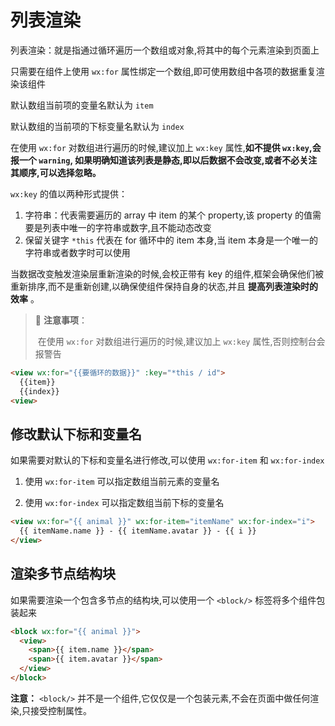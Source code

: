# 列表渲染

列表渲染：就是指通过循环遍历一个数组或对象,将其中的每个元素渲染到页面上

只需要在组件上使用 `wx:for` 属性绑定一个数组,即可使用数组中各项的数据重复渲染该组件



默认数组当前项的变量名默认为 `item`

默认数组的当前项的下标变量名默认为 `index`



在使用 `wx:for` 对数组进行遍历的时候,建议加上 `wx:key` 属性,**如不提供 `wx:key`,会报一个 `warning`, 如果明确知道该列表是静态,即以后数据不会改变,或者不必关注其顺序,可以选择忽略。**



`wx:key` 的值以两种形式提供：

1. 字符串：代表需要遍历的 array 中 item 的某个 property,该 property 的值需要是列表中唯一的字符串或数字,且不能动态改变
2. 保留关键字 `*this` 代表在 for 循环中的 item 本身,当 item 本身是一个唯一的字符串或者数字时可以使用



当数据改变触发渲染层重新渲染的时候,会校正带有 key 的组件,框架会确保他们被重新排序,而不是重新创建,以确保使组件保持自身的状态,并且 **提高列表渲染时的效率** 。





> 📌 **注意事项**：
>
> ​	在使用 `wx:for` 对数组进行遍历的时候,建议加上 `wx:key` 属性,否则控制台会报警告



```html
<view wx:for="{{要循环的数据}}" :key="*this / id">
  {{item}}
  {{index}}
<view>
```



## 修改默认下标和变量名

如果需要对默认的下标和变量名进行修改,可以使用 `wx:for-item` 和  `wx:for-index` 



1. 使用 `wx:for-item` 可以指定数组当前元素的变量名

2. 使用 `wx:for-index` 可以指定数组当前下标的变量名



```html
<view wx:for="{{ animal }}" wx:for-item="itemName" wx:for-index="i">
  {{ itemName.name }} - {{ itemName.avatar }} - {{ i }}
</view>
```



## 渲染多节点结构块



如果需要渲染一个包含多节点的结构块,可以使用一个 `<block/>` 标签将多个组件包装起来

```html
<block wx:for="{{ animal }}">
  <view>
    <span>{{ item.name }}</span>
    <span>{{ item.avatar }}</span>
  </view>
</block>
```



**注意：** `<block/>` 并不是一个组件,它仅仅是一个包装元素,不会在页面中做任何渲染,只接受控制属性。



